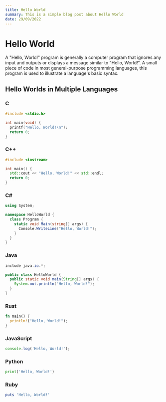 ```yaml
---
title: Hello World
summary: This is a simple blog post about Hello World
date: 29/09/2022
---
```


# Hello World

A "Hello, World!" program is generally a computer program that ignores any input
and outputs or displays a message similar to "Hello, World!". A small piece of code
in most general-purpose programming languages, this program is used to illustrate a
language's basic syntax.

## Hello Worlds in Multiple Languages

### C

```c
#include <stdio.h>

int main(void) {
  printf("Hello, World!\n");
  return 0;
}
```

### C++

```cpp
#include <iostream>

int main() {
  std::cout << "Hello, World!" << std::endl;
  return 0;
}
```

### C#

```csharp
using System;

namespace HelloWorld {
  class Program {
    static void Main(string[] args) {
      Console.WriteLine("Hello, World!");
    }
  }
}
```

### Java

```java:HelloWorld.java
include java.io.*;

public class HelloWorld {
  public static void main(String[] args) {
    System.out.println("Hello, World!");
  }
}
```

### Rust

```rust
fn main() {
  println!("Hello, World!");
}
```

### JavaScript

```javascript
console.log('Hello, World!');
```

### Python

```python
print('Hello, World!')
```

### Ruby

```ruby
puts 'Hello, World!'
```
